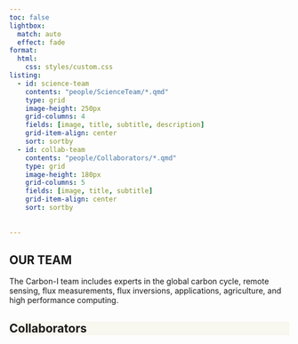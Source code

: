 ```yaml
---
toc: false
lightbox:
  match: auto
  effect: fade
format:
  html:
    css: styles/custom.css
listing:
  - id: science-team
    contents: "people/ScienceTeam/*.qmd"
    type: grid
    image-height: 250px
    grid-columns: 4
    fields: [image, title, subtitle, description]
    grid-item-align: center
    sort: sortby
  - id: collab-team
    contents: "people/Collaborators/*.qmd"
    type: grid
    image-height: 180px
    grid-columns: 5
    fields: [image, title, subtitle]
    grid-item-align: center
    sort: sortby
 
  
---
```


:::: {.hero-small .hero-gradient .hero-team}
::: {.container}
# **OUR TEAM**
:::
::::

:::{.container .text-start .mx-auto .my-5 .w-45}
The Carbon-I team includes experts in the global carbon cycle, remote sensing, flux measurements, flux inversions, applications, agriculture, and high performance computing.
:::


::::{.container}
:::{#science-team}
:::
::::

::::: {.wrapper .py-4 style="background-color: #F8F7F0;"}
:::: {.container}
# Collaborators {.pb-5}
::: {#collab-team}
:::
::::
:::::
